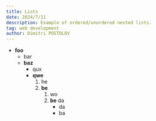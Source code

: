 ```yaml
---
title: Lists
date: 2024/7/11
description: Example of ordered/unordered nested lists.
tag: web development
author: Dimitri POSTOLOV
---
```


- **foo**
  - bar
  - **baz**
    - qux
    - **qwe**
      1. he
      1. **be**
         1. wo
         1. **be** da
            - da
            - ba
